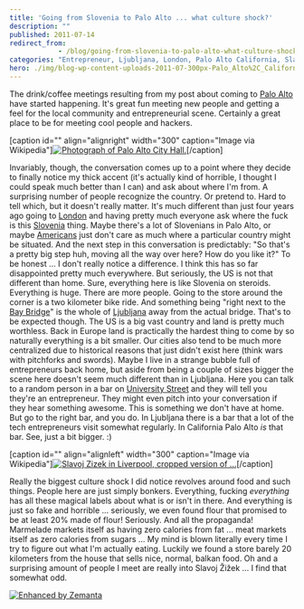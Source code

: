 ```yaml
---
title: 'Going from Slovenia to Palo Alto ... what culture shock?'
description: ""
published: 2011-07-14
redirect_from: 
            - /blog/going-from-slovenia-to-palo-alto-what-culture-shock/swizec/1947
categories: "Entrepreneur, Ljubljana, London, Palo Alto California, Slavoj Žižek, Slovenia, Uncategorized, United States, University Street"
hero: ./img/blog-wp-content-uploads-2011-07-300px-Palo_Alto%2C_California_%28City_Hall%29_2004.jpg
---
```

The drink/coffee meetings resulting from my post about coming to [Palo Alto](<http://maps.google.com/maps?ll=37.4291666667,-122.138055556&spn=0.1,0.1&q=37.4291666667,-122.138055556 (Palo%20Alto%2C%20California)&t=h> "Palo Alto, California") have started happening. It's great fun meeting new people and getting a feel for the local community and entrepreneurial scene. Certainly a great place to be for meeting cool people and hackers.

\[caption id="" align="alignright" width="300" caption="Image via Wikipedia"][![Photograph of Palo Alto City Hall.](./img/blog-wp-content-uploads-2011-07-300px-Palo_Alto%2C_California_%28City_Hall%29_2004.jpg "Photograph of Palo Alto City Hall.")](http://commons.wikipedia.org/wiki/File:Palo_Alto%2C_California_%28City_Hall%29_2004.jpg)\[/caption]

Invariably, though, the conversation comes up to a point where they decide to finally notice my thick accent (it's actually kind of horrible, I thought I could speak much better than I can) and ask about where I'm from. A surprising number of people recognize the country. Or pretend to. Hard to tell which, but it doesn't really matter. It's much different than just four years ago going to [London](<http://maps.google.com/maps?ll=51.5072222222,-0.1275&spn=0.1,0.1&q=51.5072222222,-0.1275 (London)&t=h> "London") and having pretty much everyone ask where the fuck is this [Slovenia](<http://maps.google.com/maps?ll=46.05,14.5&spn=10.0,10.0&q=46.05,14.5 (Slovenia)&t=h> "Slovenia") thing. Maybe there's a lot of Slovenians in Palo Alto, or maybe [Americans](<http://maps.google.com/maps?ll=38.8833333333,-77.0166666667&spn=10.0,10.0&q=38.8833333333,-77.0166666667 (United%20States)&t=h> "United States") just don't care as much where a particular country might be situated. And the next step in this conversation is predictably: "So that's a pretty big step huh, moving all the way over here? How do you like it?" To be honest ... I don't really notice a difference. I think this has so far disappointed pretty much everywhere. But seriously, the US is not that different than home. Sure, everything here is like Slovenia on steroids. Everything is huge. There are more people. Going to the store around the corner is a two kilometer bike ride. And something being "right next to the [Bay Bridge](<http://maps.google.com/maps?ll=37.8180555556,-122.346666667&spn=0.01,0.01&q=37.8180555556,-122.346666667 (San%20Francisco%20%E2%80%93%20Oakland%20Bay%20Bridge)&t=h> "San Francisco – Oakland Bay Bridge")" is the whole of [Ljubljana](<http://maps.google.com/maps?ll=46.0555555556,14.5083333333&spn=0.1,0.1&q=46.0555555556,14.5083333333 (Ljubljana)&t=h> "Ljubljana") away from the actual bridge. That's to be expected though. The US is a big vast country and land is pretty much worthless. Back in Europe land is practically the hardest thing to come by so naturally everything is a bit smaller. Our cities also tend to be much more centralized due to historical reasons that just didn't exist here (think wars with pitchforks and swords). Maybe I live in a strange bubble full of entrepreneurs back home, but aside from being a couple of sizes bigger the scene here doesn't seem much different than in Ljubljana. Here you can talk to a random person in a bar on [University Street](<http://maps.google.com/maps?ll=45.503518,-73.570496&spn=1.0,1.0&q=45.503518,-73.570496 (University%20Street)&t=h> "University Street") and they will tell you they're an entrepreneur. They might even pitch into your conversation if they hear something awesome. This is something we don't have at home. But go to the right bar, and you do. In Ljubljana there is a bar that a lot of the tech entrepreneurs visit somewhat regularly. In California Palo Alto _is_ that bar. See, just a bit bigger. :)

\[caption id="" align="alignleft" width="300" caption="Image via Wikipedia"][![Slavoj Zizek in Liverpool, cropped version of ...](./img/blog-wp-content-uploads-2011-07-300px-Slavoj_Zizek_in_Liverpool_cropped1.jpg "Slavoj Zizek in Liverpool, cropped version of ...")](http://commons.wikipedia.org/wiki/File:Slavoj_Zizek_in_Liverpool_cropped.jpg)\[/caption]

Really the biggest culture shock I did notice revolves around food and such things. People here are just simply bonkers. Everything, fucking _everything_ has all these magical labels about what is or isn't in there. And everything is just so fake and horrible ... seriously, we even found flour that promised to be at least 20% made of flour! Seriously. And all the propaganda! Marmelade markets itself as having zero calories from fat ... meat markets itself as zero calories from sugars ... My mind is blown literally every time I try to figure out what I'm actually eating. Luckily we found a store barely 20 kilometers from the house that sells nice, normal, balkan food. Oh and a surprising amount of people I meet are really into Slavoj Žižek ... I find that somewhat odd.

[![Enhanced by Zemanta](http://img.zemanta.com/zemified_e.png?x-id=6d7178c7-83df-4c33-81ba-285822b49d72)](http://www.zemanta.com/ "Enhanced by Zemanta")